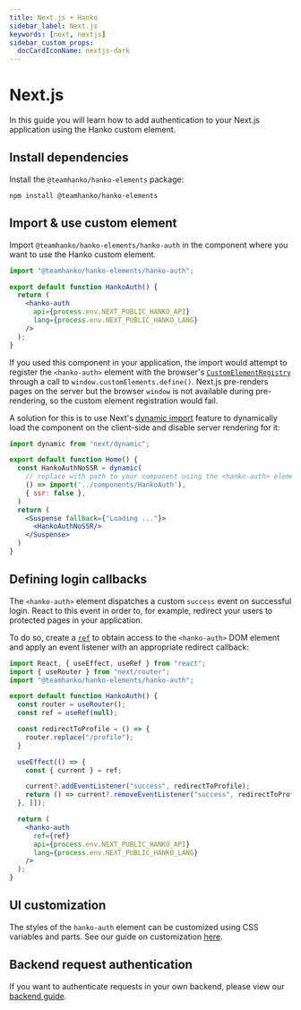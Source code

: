 ```yaml
---
title: Next.js + Hanko
sidebar_label: Next.js
keywords: [next, nextjs]
sidebar_custom_props:
  docCardIconName: nextjs-dark
---
```


# Next.js

In this guide you will learn how to add authentication to your Next.js application using the Hanko custom element.

## Install dependencies

Install the `@teamhanko/hanko-elements` package:

```shell npm2yarn
npm install @teamhanko/hanko-elements
```

## Import & use custom element

Import `@teamhanko/hanko-elements/hanko-auth` in the component where you want to use the Hanko custom element.

```jsx title="HankoAuth.jsx" showLineNumbers
import "@teamhanko/hanko-elements/hanko-auth";

export default function HankoAuth() {
  return (
    <hanko-auth
      api={process.env.NEXT_PUBLIC_HANKO_API}
      lang={process.env.NEXT_PUBLIC_HANKO_LANG}
    />
  );
}
```

If you used this component in your application, the import would attempt to register the `<hanko-auth>` element with the
browser's [`CustomElementRegistry`](https://developer.mozilla.org/de/docs/Web/API/CustomElementRegistry) through a
call to `window.customElements.define()`.
Next.js pre-renders pages on the server but the browser `window` is not available during pre-rendering, so the custom
element registration would fail.

A solution for this is to use Next's [dynamic import](https://nextjs.org/docs/advanced-features/dynamic-import) feature
to dynamically load the component on the client-side and disable server rendering for it:

```jsx title="index.js" showLineNumbers
import dynamic from "next/dynamic";

export default function Home() {
  const HankoAuthNoSSR = dynamic(
    // replace with path to your component using the <hanko-auth> element
    () => import('../components/HankoAuth'),
    { ssr: false },
  )
  return (
    <Suspense fallback={"Loading ..."}>
      <HankoAuthNoSSR/>
    </Suspense>
  )
}
```

## Defining login callbacks

The `<hanko-auth>` element dispatches a custom `success` event on successful login. React to this
event in order to, for example, redirect your users to protected pages in your application.

To do so, create a [`ref`](https://reactjs.org/docs/hooks-reference.html#useref) to obtain access to the `<hanko-auth>`
DOM element and apply an event listener with an appropriate redirect callback:

```jsx {1-2,6-18,22} title="HankoAuth.jsx" showLineNumbers
import React, { useEffect, useRef } from "react";
import { useRouter } from "next/router";
import "@teamhanko/hanko-elements/hanko-auth";

export default function HankoAuth() {
  const router = useRouter();
  const ref = useRef(null);

  const redirectToProfile = () => {
    router.replace("/profile");
  }

  useEffect(() => {
    const { current } = ref;

    current?.addEventListener("success", redirectToProfile);
    return () => current?.removeEventListener("success", redirectToProfile);
  }, []);

  return (
    <hanko-auth
      ref={ref}
      api={process.env.NEXT_PUBLIC_HANKO_API}
      lang={process.env.NEXT_PUBLIC_HANKO_LANG}
    />
  );
}
```

## UI customization

The styles of the `hanko-auth` element can be customized using CSS variables and parts. See our guide
on customization [here](https://github.com/teamhanko/hanko/tree/main/elements#ui-customization).

## Backend request authentication

If you want to authenticate requests in your own backend, please view our [backend guide](/guides/backend).

